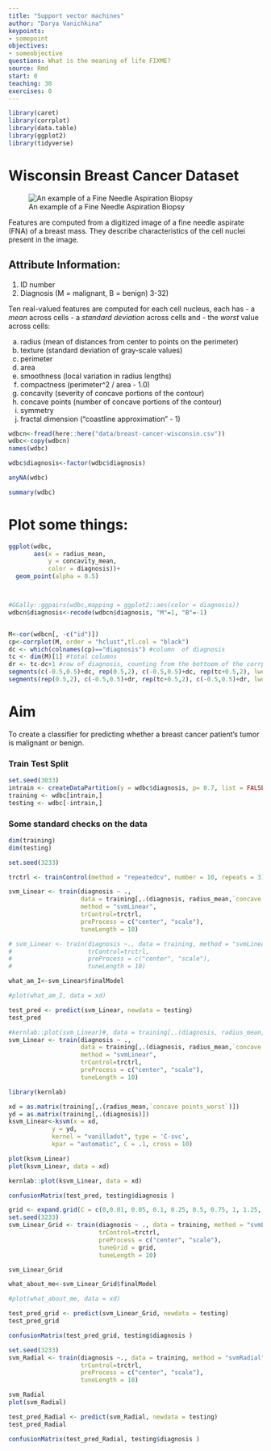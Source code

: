 ```yaml
---
title: "Support vector machines"
author: "Darya Vanichkina"
keypoints:
- somepoint
objectives:
- someobjective
questions: What is the meaning of life FIXME?
source: Rmd
start: 0
teaching: 30
exercises: 0
---
```





```r
library(caret)
library(corrplot)
library(data.table)
library(ggplot2)
library(tidyverse)
```

# Wisconsin Breast Cancer Dataset

![An example of a Fine Needle Aspiration Biopsy](742_FNA1.jpg)

Features are computed from a digitized image of a fine needle aspirate (FNA) of a breast mass. They describe characteristics of the cell nuclei present in the image. 

## Attribute Information:

1) ID number
2) Diagnosis (M = malignant, B = benign)
3-32)

Ten real-valued features are computed for each cell nucleus, each has 
- a *mean* across cells 
- a *standard deviation* across cells and 
- the *worst* value across cells:

a) radius (mean of distances from center to points on the perimeter)
b) texture (standard deviation of gray-scale values)
c) perimeter
d) area
e) smoothness (local variation in radius lengths)
f) compactness (perimeter^2 / area - 1.0)
g) concavity (severity of concave portions of the contour)
h) concave points (number of concave portions of the contour)
i) symmetry
j) fractal dimension ("coastline approximation" - 1)

```r
wdbcn<-fread(here::here("data/breast-cancer-wisconsin.csv"))
wdbc<-copy(wdbcn)
names(wdbc)

wdbc$diagnosis<-factor(wdbc$diagnosis)

anyNA(wdbc)

summary(wdbc)
```

# Plot some things:

```r
ggplot(wdbc,
       aes(x = radius_mean,
           y = concavity_mean,
           color = diagnosis))+
  geom_point(alpha = 0.5)



#GGally::ggpairs(wdbc,mapping = ggplot2::aes(color = diagnosis))
wdbcn$diagnosis<-recode(wdbcn$diagnosis, "M"=1, "B"=-1)


M<-cor(wdbcn[, -c("id")])
cp<-corrplot(M, order = "hclust",tl.col = "black")
dc <- which(colnames(cp)=="diagnosis") #column  of diagnosis
tc <- dim(M)[1] #total columns
dr <- tc-dc+1 #row of diagnosis, counting from the bottoem of the corrplot
segments(c(-0.5,0.5)+dc, rep(0.5,2), c(-0.5,0.5)+dc, rep(tc+0.5,2), lwd=1) #vertical
segments(rep(0.5,2), c(-0.5,0.5)+dr, rep(tc+0.5,2), c(-0.5,0.5)+dr, lwd=1) #horizontal
```


# Aim

To create a classifier for predicting whether a breast cancer patient's tumor is malignant or benign.

### Train Test Split

```r
set.seed(3033)
intrain <- createDataPartition(y = wdbc$diagnosis, p= 0.7, list = FALSE)
training <- wdbc[intrain,]
testing <- wdbc[-intrain,]
```

### Some standard checks on the data
```r
dim(training)
dim(testing)
```

```r
set.seed(3233)

trctrl <- trainControl(method = "repeatedcv", number = 10, repeats = 3)

svm_Linear <- train(diagnosis ~ ., 
                    data = training[,.(diagnosis, radius_mean,`concave points_worst`)], 
                    method = "svmLinear",
                    trControl=trctrl,
                    preProcess = c("center", "scale"),
                    tuneLength = 10)

# svm_Linear <- train(diagnosis ~., data = training, method = "svmLinear",
#                     trControl=trctrl,
#                     preProcess = c("center", "scale"),
#                     tuneLength = 10)

what_am_I<-svm_Linear$finalModel

#plot(what_am_I, data = xd)
```


```r
test_pred <- predict(svm_Linear, newdata = testing)
test_pred

#kernlab::plot(svm_Linear)#, data = training[,.(diagnosis, radius_mean,`concave points_worst`)])
svm_Linear <- train(diagnosis ~ ., 
                    data = training[,.(diagnosis, radius_mean,`concave points_worst`)], 
                    method = "svmLinear",
                    trControl=trctrl,
                    preProcess = c("center", "scale"),
                    tuneLength = 10)

library(kernlab)

xd = as.matrix(training[,.(radius_mean,`concave points_worst`)])
yd = as.matrix(training[,.(diagnosis)])
ksvm_Linear<-ksvm(x = xd,
            y = yd,
            kernel = "vanilladot", type = 'C-svc',
            kpar = "automatic", C = .1, cross = 10)

plot(ksvm_Linear)
plot(ksvm_Linear, data = xd)

kernlab::plot(ksvm_Linear, data = xd)
```

```r

confusionMatrix(test_pred, testing$diagnosis )

```
```r
grid <- expand.grid(C = c(0,0.01, 0.05, 0.1, 0.25, 0.5, 0.75, 1, 1.25, 1.5, 1.75, 2,5))
set.seed(3233)
svm_Linear_Grid <- train(diagnosis ~ ., data = training, method = "svmLinear",
                         trControl=trctrl,
                         preProcess = c("center", "scale"),
                         tuneGrid = grid,
                         tuneLength = 10)

svm_Linear_Grid

what_about_me<-svm_Linear_Grid$finalModel

#plot(what_about_me, data = xd)
```

```r
test_pred_grid <- predict(svm_Linear_Grid, newdata = testing)
test_pred_grid
```

```r
confusionMatrix(test_pred_grid, testing$diagnosis )
```
```r
set.seed(3233)
svm_Radial <- train(diagnosis ~., data = training, method = "svmRadial",
                    trControl=trctrl,
                    preProcess = c("center", "scale"),
                    tuneLength = 10)

svm_Radial
plot(svm_Radial)
```
```r
test_pred_Radial <- predict(svm_Radial, newdata = testing)
test_pred_Radial

confusionMatrix(test_pred_Radial, testing$diagnosis )
```


